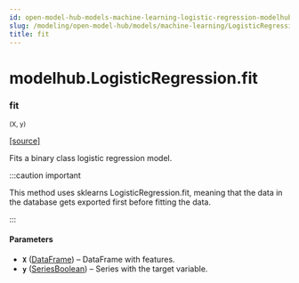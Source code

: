 ```yaml
---
id: open-model-hub-models-machine-learning-logistic-regression-modelhub-logistic-regression-fit
slug: /modeling/open-model-hub/models/machine-learning/LogisticRegression/fit/
title: fit
---
```


# modelhub.LogisticRegression.fit

<div className="method">

### <span className="name">fit</span>

<small className="parameter-list">(<span className="parameter" id="X">X</span>, <span className="parameter" id="y">y</span>)</small>


&#8203;<span className="view-source">[[source]](https://github.com/objectiv/objectiv-analytics/blob/main/modelhub/modelhub/models/logistic_regression.py)</span>

<div className="content">

Fits a binary class logistic regression model.

:::caution important

This method uses sklearns LogisticRegression.fit, meaning that the data in the database gets
exported first before fitting the data.


:::


#### Parameters

* **`X`** ([DataFrame](/modeling/bach/api-reference/DataFrame/bach.DataFrame.mdx)) – DataFrame with features.
* **`y`** ([SeriesBoolean](/modeling/bach/api-reference/Series/Boolean/index.mdx#bach.SeriesBoolean)) – Series with the target variable.



</div>


</div>
